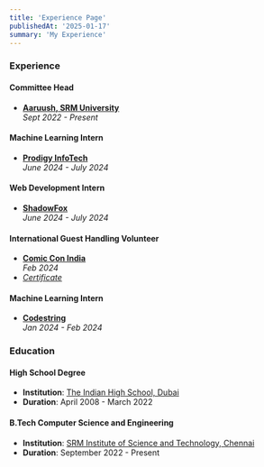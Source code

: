 ```yaml
---
title: 'Experience Page'
publishedAt: '2025-01-17'
summary: 'My Experience'
---
```


### Experience

#### Committee Head  
- **[Aaruush, SRM University](https://www.aaruush.org/)**  
  _Sept 2022 - Present_

           

#### Machine Learning Intern  
- **[Prodigy InfoTech](https://prodigyinfotech.dev/)**  
  _June 2024 - July 2024_

           

#### Web Development Intern  
- **[ShadowFox](https://www.shadowfox.in/)**  
  _June 2024 - July 2024_

           

#### International Guest Handling Volunteer  
- **[Comic Con India](https://www.comicconindia.com/)**  
  _Feb 2024_  
- [_Certificate_](https://media.licdn.com/dms/image/v2/D4D2DAQGa7qiWdnz8Jg/profile-treasury-image-shrink_1280_1280/profile-treasury-image-shrink_1280_1280/0/1708282652086?e=1737720000&v=beta&t=ft6fxEx0Z-9ZOmIIaaewtNuEgdRa_wpMAo5-x-QpQTk)

           

#### Machine Learning Intern  
- **[Codestring](https://codestring.in/)**  
  _Jan 2024 - Feb 2024_



### Education

#### High School Degree
- **Institution**: [The Indian High School, Dubai](https://ihsdubai.org/)
- **Duration**: April 2008 - March 2022

           

#### B.Tech Computer Science and Engineering
- **Institution**: [SRM Institute of Science and Technology, Chennai](https://www.srmist.edu.in/)
- **Duration**: September 2022 - Present
